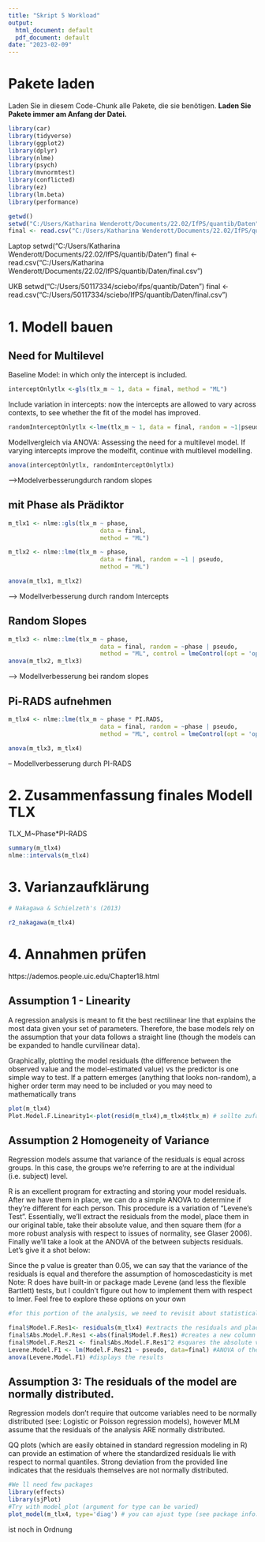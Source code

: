 ---
title: "Skript 5 Workload"
output:
  html_document: default
  pdf_document: default
date: "2023-02-09"
---


# Pakete laden
Laden Sie in diesem Code-Chunk alle Pakete, die sie benötigen. **Laden Sie Pakete immer am Anfang der Datei.**
```{r,echo=F }
library(car)
library(tidyverse)
library(ggplot2)
library(dplyr)
library(nlme)
library(psych)
library(mvnormtest)
library(conflicted)
library(ez)
library(lm.beta)
library(performance)
```



```{r,echo=F }
getwd()
setwd("C:/Users/Katharina Wenderott/Documents/22.02/IfPS/quantib/Daten")
final <- read.csv("C:/Users/Katharina Wenderott/Documents/22.02/IfPS/quantib/Daten/20230505_final.csv")

```

Laptop
setwd("C:/Users/Katharina Wenderott/Documents/22.02/IfPS/quantib/Daten")
final <- read.csv("C:/Users/Katharina Wenderott/Documents/22.02/IfPS/quantib/Daten/final.csv")

UKB
setwd("C:/Users/50117334/sciebo/ifps/quantib/Daten")
final <- read.csv("C:/Users/50117334/sciebo/IfPS/quantib/Daten/final.csv")


# 1. Modell bauen

## Need for Multilevel
Baseline Model: in which only the intercept is included.
```{r}
interceptOnlytlx <-gls(tlx_m ~ 1, data = final, method = "ML")
```

Include variation in intercepts: now the intercepts are allowed to vary across contexts, to see whether the fit of the model has improved.
```{r}
randomInterceptOnlytlx <-lme(tlx_m ~ 1, data = final, random = ~1|pseudo, method = "ML")
```
Modellvergleich via ANOVA: Assessing the need for a multilevel model. If varying intercepts improve the modelfit, continue with multilevel modelling.
```{r}
anova(interceptOnlytlx, randomInterceptOnlytlx)
```

-->Modelverbesserungdurch random slopes


## mit Phase als Prädiktor

```{r}
m_tlx1 <- nlme::gls(tlx_m ~ phase,
                          data = final,
                          method = "ML")

m_tlx2 <- nlme::lme(tlx_m ~ phase,
                          data = final, random = ~1 | pseudo,
                          method = "ML")

anova(m_tlx1, m_tlx2)
```
--> Modellverbesserung durch random Intercepts

## Random Slopes
```{r}
m_tlx3 <- nlme::lme(tlx_m ~ phase,
                          data = final, random = ~phase | pseudo,
                          method = "ML", control = lmeControl(opt = 'optim'))
anova(m_tlx2, m_tlx3)
```

--> Modellverbesserung bei random slopes


## Pi-RADS aufnehmen

```{r}
m_tlx4 <- nlme::lme(tlx_m ~ phase * PI.RADS,
                          data = final, random = ~phase | pseudo,
                          method = "ML", control = lmeControl(opt = 'optim'))

```

```{r}
anova(m_tlx3, m_tlx4)
```
-- Modellverbesserung durch PI-RADS


# 2. Zusammenfassung finales Modell TLX

TLX_M~Phase*PI-RADS

```{r}
summary(m_tlx4)
nlme::intervals(m_tlx4)
```

# 3. Varianzaufklärung

```{r}
# Nakagawa & Schielzeth's (2013)

r2_nakagawa(m_tlx4)

```


# 4. Annahmen prüfen

https://ademos.people.uic.edu/Chapter18.html

## Assumption 1 - Linearity

A regression analysis is meant to fit the best rectilinear line that explains the most data given your set of parameters. Therefore, the base models rely on the assumption that your data follows a straight line (though the models can be expanded to handle curvilinear data).

Graphically, plotting the model residuals (the difference between the observed value and the model-estimated value) vs the predictor is one simple way to test. If a pattern emerges (anything that looks non-random), a higher order term may need to be included or you may need to mathematically trans

```{r}
plot(m_tlx4)
Plot.Model.F.Linearity1<-plot(resid(m_tlx4),m_tlx4$tlx_m) # sollte zufällig aussehen
```

## Assumption 2 Homogeneity of Variance

Regression models assume that variance of the residuals is equal across groups. In this case, the groups we’re referring to are at the individual (i.e. subject) level.

R is an excellent program for extracting and storing your model residuals. After we have them in place, we can do a simple ANOVA to determine if they’re different for each person. This procedure is a variation of “Levene’s Test”. Essentially, we’ll extract the residuals from the model, place them in our original table, take their absolute value, and then square them (for a more robust analysis with respect to issues of normality, see Glaser 2006). Finally we’ll take a look at the ANOVA of the between subjects residuals. Let’s give it a shot below:

Since the p value is greater than 0.05, we can say that the variance of the residuals is equal and therefore the assumption of homoscedasticity is met Note: R does have built-in or package made Levene (and less the flexible Bartlett) tests, but I couldn’t figure out how to implement them with respect to lmer. Feel free to explore these options on your own

```{r}
#for this portion of the analysis, we need to revisit about statistical significance - since the assumption is that the variance is not going to differ, we would hope to see NO STATISTICAL DIFFERENCES in the following procedure (i.e. p>0.05) to confirm that -

final$Model.F.Res1<- residuals(m_tlx4) #extracts the residuals and places them in a new column in our original data table
final$Abs.Model.F.Res1 <-abs(final$Model.F.Res1) #creates a new column with the absolute value of the residuals
final$Model.F.Res21 <- final$Abs.Model.F.Res1^2 #squares the absolute values of the residuals to provide the more robust estimate
Levene.Model.F1 <- lm(Model.F.Res21 ~ pseudo, data=final) #ANOVA of the squared residuals
anova(Levene.Model.F1) #displays the results
```

## Assumption 3: The residuals of the model are normally distributed.

Regression models don’t require that outcome variables need to be normally distributed (see: Logistic or Poisson regression models), however MLM assume that the residuals of the analysis ARE normally distributed.

QQ plots (which are easily obtained in standard regression modeling in R) can provide an estimation of where the standardized residuals lie with respect to normal quantiles. Strong deviation from the provided line indicates that the residuals themselves are not normally distributed.



```{r}
#We ll need few packages
library(effects)
library(sjPlot)
#Try with model_plot (argument for type can be varied)
plot_model(m_tlx4, type='diag') # you can ajust type (see package info: ?plot_model)
```

ist noch in Ordnung




